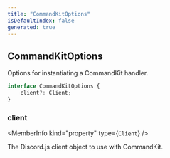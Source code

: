```yaml
---
title: "CommandKitOptions"
isDefaultIndex: false
generated: true
---
```



<!-- This file was generated from the CommandKit source. Do not modify. Instead, re-run the "docgen" script -->


## CommandKitOptions

<GenerationInfo sourceFile="packages/commandkit/src/types.ts" sourceLine="16" packageName="commandkit" />

Options for instantiating a CommandKit handler.

```ts title="Signature"
interface CommandKitOptions {
    client?: Client;
}
```

<div className="members-wrapper">

### client

<MemberInfo kind="property" type={`Client`}   />

The Discord.js client object to use with CommandKit.


</div>
